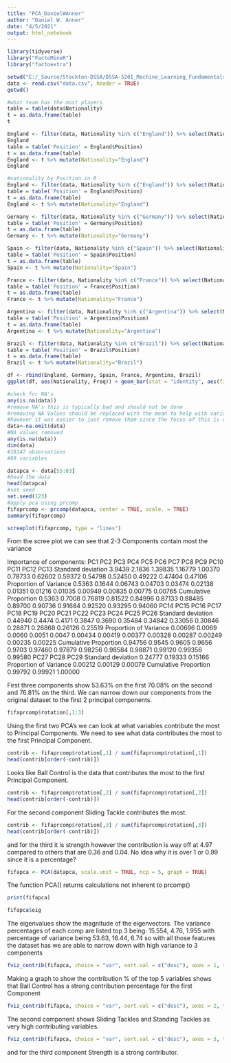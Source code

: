 ```yaml
---
title: "PCA_DanielWAnner"
author: "Daniel W. Anner"
date: "4/5/2021"
output: html_notebook
---
```


```r
library(tidyverse)
library("FactoMineR")
library("factoextra")
```

```r
setwd("E:/_Source/Stockton-DSSA/DSSA-5201_Machine_Learning_Fundamentals/PCA")
data <- read.csv("data.csv", header = TRUE)
getwd()
```

```r
#what team has the most players
table = table(data$Nationality)
t = as.data.frame(table)
t
```
```r
England <- filter(data, Nationality %in% c("England")) %>% select(Nationality, Position)
England
table = table('Position' = England$Position)
t = as.data.frame(table)
England <- t %>% mutate(Nationality="England")
England
```

```r
#nationality by Position in R
England <- filter(data, Nationality %in% c("England")) %>% select(Nationality, Position)
table = table('Position' = England$Position)
t = as.data.frame(table)
England <- t %>% mutate(Nationality="England")

Germany <- filter(data, Nationality %in% c("Germany")) %>% select(Nationality, Position)
table = table('Position' = Germany$Position)
t = as.data.frame(table)
Germany <- t %>% mutate(Nationality="Germany")

Spain <- filter(data, Nationality %in% c("Spain")) %>% select(Nationality, Position)
table = table('Position' = Spain$Position)
t = as.data.frame(table)
Spain <- t %>% mutate(Nationality="Spain")

France <- filter(data, Nationality %in% c("France")) %>% select(Nationality, Position)
table = table('Position' = France$Position)
t = as.data.frame(table)
France <- t %>% mutate(Nationality="France")

Argentina <- filter(data, Nationality %in% c("Argentina")) %>% select(Nationality, Position)
table = table('Position' = Argentina$Position)
t = as.data.frame(table)
Argentina <- t %>% mutate(Nationality="Argentina")

Brazil <- filter(data, Nationality %in% c("Brazil")) %>% select(Nationality, Position)
table = table('Position' = Brazil$Position)
t = as.data.frame(table)
Brazil <- t %>% mutate(Nationality="Brazil")

df <- rbind(England, Germany, Spain, France, Argentina, Brazil)
ggplot(df, aes(Nationality, Freq)) + geom_bar(stat = "identity", aes(fill = Position), position = "dodge")
```

```r
#check for NA's
any(is.na(data))
#remove NA's this is typically bad and should not be done
#removing NA Values should be replaced with the mean to help with variance 
#however it was easier to just remove them since the focus of this is on PCA 
data<-na.omit(data)
#NA values removed 
any(is.na(data))
dim(data)
#18147 observations     
#89 variables
```


```r
datapca <- data[55:83]
#head the data 
head(datapca)
#set seed
set.seed(123)
#apply pca using prcomp 
fifaprcomp <- prcomp(datapca, center = TRUE, scale. = TRUE)
summary(fifaprcomp)
```

```r
screeplot(fifaprcomp, type = "lines")
```

From the scree plot we can see that 2-3 Components contain most the variance 

Importance of components:
                          PC1    PC2     PC3     PC4     PC5     PC6     PC7     PC8     PC9    PC10    PC11    PC12    PC13
Standard deviation     3.9439 2.1836 1.39835 1.16779 1.00370 0.78733 0.62602 0.59372 0.54798 0.52450 0.49222 0.47404 0.47106
Proportion of Variance 0.5363 0.1644 0.06743 0.04703 0.03474 0.02138 0.01351 0.01216 0.01035 0.00949 0.00835 0.00775 0.00765
Cumulative Proportion  0.5363 0.7008 0.76819 0.81522 0.84996 0.87133 0.88485 0.89700 0.90736 0.91684 0.92520 0.93295 0.94060
                          PC14   PC15   PC16   PC17   PC18    PC19    PC20    PC21    PC22    PC23    PC24    PC25    PC26
Standard deviation     0.44940 0.4474 0.4171 0.3847 0.3690 0.35484 0.34842 0.33056 0.30846 0.28871 0.26868 0.26126 0.25519
Proportion of Variance 0.00696 0.0069 0.0060 0.0051 0.0047 0.00434 0.00419 0.00377 0.00328 0.00287 0.00249 0.00235 0.00225
Cumulative Proportion  0.94756 0.9545 0.9605 0.9656 0.9703 0.97460 0.97879 0.98256 0.98584 0.98871 0.99120 0.99356 0.99580
                          PC27    PC28    PC29
Standard deviation     0.24777 0.19333 0.15166
Proportion of Variance 0.00212 0.00129 0.00079
Cumulative Proportion  0.99792 0.99921 1.00000

First three components show 53.63% on the first 70.08% on the second and 76.81% 
on the third. We can narrow down our components from the original dataset to the first 2 principal components. 



```r
fifaprcomp$rotation[,1:3]
```

Using the first two PCA's we can look at what variables contribute the most to Principal Components. We need to see what data contributes the most to the first Principal Component. 

```r
contrib <- fifaprcomp$rotation[,1] / sum(fifaprcomp$rotation[,1])
head(contrib[order(-contrib)])
```
Looks like Ball Control is the data that contributes the most to the first Principal Component. 

```r
contrib <- fifaprcomp$rotation[,2] / sum(fifaprcomp$rotation[,2])
head(contrib[order(-contrib)])
```
For the second component Sliding Tackle contributes the most. 

```r
contrib <- fifaprcomp$rotation[,3] / sum(fifaprcomp$rotation[,3])
head(contrib[order(-contrib)])
```

and for the third it is strength however the contribution is way off at 4.97 compared to others that are 0.36 and 0.04. No idea why it is over 1 or 0.99 since it is a percentage?


```r
fifapca <- PCA(datapca, scale.unit = TRUE, ncp = 5, graph = TRUE)
```

The function PCA() returns calculations not inherent to prcomp()

```r
print(fifapca)
```


```r
fifapca$eig
```

The eigenvalues show the magnitude of the eigenvectors. The variance percentages of each comp are listed top 3 being: 15.554, 4.76, 1.955 with percentage of variance being 53.63, 16.44, 6.74 so with all those features the dataset has we are able to narrow down with high variance to 3 components 
```r
fviz_contrib(fifapca, choice = "var", sort.val = c("desc"), axes = 1, top = 5)
```

Making a graph to show the contribution % of the top 5 variables shows that Ball Control has a strong contribution percentage for the first Component
```r
fviz_contrib(fifapca, choice = "var", sort.val = c("desc"), axes = 2, top = 5)
```

The second component shows Sliding Tackles and Standing Tackles as very high contributing variables. 
```r
fviz_contrib(fifapca, choice = "var", sort.val = c("desc"), axes = 3, top = 5)
```
and for the third component Strength is a strong contributor. 
